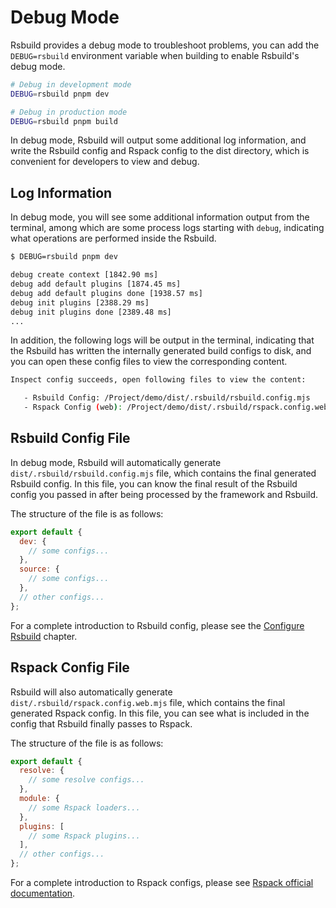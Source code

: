 # Debug Mode

Rsbuild provides a debug mode to troubleshoot problems, you can add the `DEBUG=rsbuild` environment variable when building to enable Rsbuild's debug mode.

```bash
# Debug in development mode
DEBUG=rsbuild pnpm dev

# Debug in production mode
DEBUG=rsbuild pnpm build
```

In debug mode, Rsbuild will output some additional log information, and write the Rsbuild config and Rspack config to the dist directory, which is convenient for developers to view and debug.

## Log Information

In debug mode, you will see some additional information output from the terminal, among which are some process logs starting with `debug`, indicating what operations are performed inside the Rsbuild.

```bash
$ DEBUG=rsbuild pnpm dev

debug create context [1842.90 ms]
debug add default plugins [1874.45 ms]
debug add default plugins done [1938.57 ms]
debug init plugins [2388.29 ms]
debug init plugins done [2389.48 ms]
...
```

In addition, the following logs will be output in the terminal, indicating that the Rsbuild has written the internally generated build configs to disk, and you can open these config files to view the corresponding content.

```bash
Inspect config succeeds, open following files to view the content:

   - Rsbuild Config: /Project/demo/dist/.rsbuild/rsbuild.config.mjs
   - Rspack Config (web): /Project/demo/dist/.rsbuild/rspack.config.web.mjs
```

## Rsbuild Config File

In debug mode, Rsbuild will automatically generate `dist/.rsbuild/rsbuild.config.mjs` file, which contains the final generated Rsbuild config. In this file, you can know the final result of the Rsbuild config you passed in after being processed by the framework and Rsbuild.

The structure of the file is as follows:

```js title="rsbuild.config.mjs"
export default {
  dev: {
    // some configs...
  },
  source: {
    // some configs...
  },
  // other configs...
};
```

For a complete introduction to Rsbuild config, please see the [Configure Rsbuild](/guide/basic/configure-rsbuild) chapter.

## Rspack Config File

Rsbuild will also automatically generate `dist/.rsbuild/rspack.config.web.mjs` file, which contains the final generated Rspack config. In this file, you can see what is included in the config that Rsbuild finally passes to Rspack.

The structure of the file is as follows:

```js title="rspack.config.web.mjs"
export default {
  resolve: {
    // some resolve configs...
  },
  module: {
    // some Rspack loaders...
  },
  plugins: [
    // some Rspack plugins...
  ],
  // other configs...
};
```

For a complete introduction to Rspack configs, please see [Rspack official documentation](https://rspack.dev/config/).
